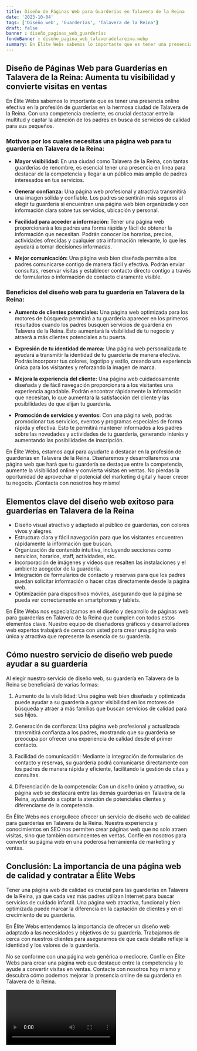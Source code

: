 ```yaml
---
title: Diseño de Páginas Web para Guarderías en Talavera de la Reina
date: '2023-10-04'
tags: ['Diseño web', 'Guarderías', 'Talavera de la Reina']
draft: false
banner : diseño_paginas_web_guarderías
fondoBanner : diseño_pagina_web_talaveradelareina.webp
summary: En Élite Webs sabemos lo importante que es tener una presencia online efectiva en la profesión de guarderías en la hermosa ciudad de Talavera de la Reina. Con una competencia creciente, es crucial destacar entre la multitud y captar la atención de los padres en busca de servicios de calidad para sus pequeños.
---
```


## Diseño de Páginas Web para Guarderías en Talavera de la Reina: Aumenta tu visibilidad y convierte visitas en ventas

En Élite Webs sabemos lo importante que es tener una presencia online efectiva en la profesión de guarderías en la hermosa ciudad de Talavera de la Reina. Con una competencia creciente, es crucial destacar entre la multitud y captar la atención de los padres en busca de servicios de calidad para sus pequeños.

### Motivos por los cuales necesitas una página web para tu guardería en Talavera de la Reina:

- **Mayor visibilidad:** En una ciudad como Talavera de la Reina, con tantas guarderías de renombre, es esencial tener una presencia en línea para destacar de la competencia y llegar a un público más amplio de padres interesados en tus servicios.

- **Generar confianza:** Una página web profesional y atractiva transmitirá una imagen sólida y confiable. Los padres se sentirán más seguros al elegir tu guardería si encuentran una página web bien organizada y con información clara sobre tus servicios, ubicación y personal.

- **Facilidad para acceder a información:** Tener una página web proporcionará a los padres una forma rápida y fácil de obtener la información que necesitan. Podrán conocer los horarios, precios, actividades ofrecidas y cualquier otra información relevante, lo que les ayudará a tomar decisiones informadas.

- **Mejor comunicación:** Una página web bien diseñada permite a los padres comunicarse contigo de manera fácil y efectiva. Podrán enviar consultas, reservar visitas y establecer contacto directo contigo a través de formularios o información de contacto claramente visible.

### Beneficios del diseño web para tu guardería en Talavera de la Reina:

- **Aumento de clientes potenciales:** Una página web optimizada para los motores de búsqueda permitirá a tu guardería aparecer en los primeros resultados cuando los padres busquen servicios de guardería en Talavera de la Reina. Esto aumentará la visibilidad de tu negocio y atraerá a más clientes potenciales a tu puerta.

- **Expresión de tu identidad de marca:** Una página web personalizada te ayudará a transmitir la identidad de tu guardería de manera efectiva. Podrás incorporar tus colores, logotipo y estilo, creando una experiencia única para los visitantes y reforzando la imagen de marca.

- **Mejora la experiencia del cliente:** Una página web cuidadosamente diseñada y de fácil navegación proporcionará a los visitantes una experiencia agradable. Podrán encontrar rápidamente la información que necesitan, lo que aumentará la satisfacción del cliente y las posibilidades de que elijan tu guardería.

- **Promoción de servicios y eventos:** Con una página web, podrás promocionar tus servicios, eventos y programas especiales de forma rápida y efectiva. Esto te permitirá mantener informados a los padres sobre las novedades y actividades de tu guardería, generando interés y aumentando las posibilidades de inscripción.

En Élite Webs, estamos aquí para ayudarte a destacar en la profesión de guarderías en Talavera de la Reina. Diseñaremos y desarrollaremos una página web que hará que tu guardería se destaque entre la competencia, aumente la visibilidad online y convierta visitas en ventas. No pierdas la oportunidad de aprovechar el potencial del marketing digital y hacer crecer tu negocio. ¡Contacta con nosotros hoy mismo!

<GifSeo />

<Cta />

## Elementos clave del diseño web exitoso para guarderías en Talavera de la Reina

- Diseño visual atractivo y adaptado al público de guarderías, con colores vivos y alegres.
- Estructura clara y fácil navegación para que los visitantes encuentren rápidamente la información que buscan.
- Organización de contenido intuitiva, incluyendo secciones como servicios, horarios, staff, actividades, etc.
- Incorporación de imágenes y videos que resalten las instalaciones y el ambiente acogedor de la guardería.
- Integración de formularios de contacto y reservas para que los padres puedan solicitar información o hacer citas directamente desde la página web.
- Optimización para dispositivos móviles, asegurando que la página se pueda ver correctamente en smartphones y tablets.

En Élite Webs nos especializamos en el diseño y desarrollo de páginas web para guarderías en Talavera de la Reina que cumplen con todos estos elementos clave. Nuestro equipo de diseñadores gráficos y desarrolladores web expertos trabajará de cerca con usted para crear una página web única y atractiva que represente la esencia de su guardería.

## Cómo nuestro servicio de diseño web puede ayudar a su guardería

Al elegir nuestro servicio de diseño web, su guardería en Talavera de la Reina se beneficiará de varias formas:

1. Aumento de la visibilidad: Una página web bien diseñada y optimizada puede ayudar a su guardería a ganar visibilidad en los motores de búsqueda y atraer a más familias que buscan servicios de calidad para sus hijos.

2. Generación de confianza: Una página web profesional y actualizada transmitirá confianza a los padres, mostrando que su guardería se preocupa por ofrecer una experiencia de calidad desde el primer contacto.

3. Facilidad de comunicación: Mediante la integración de formularios de contacto y reservas, su guardería podrá comunicarse directamente con los padres de manera rápida y eficiente, facilitando la gestión de citas y consultas.

4. Diferenciación de la competencia: Con un diseño único y atractivo, su página web se destacará entre las demás guarderías en Talavera de la Reina, ayudando a captar la atención de potenciales clientes y diferenciarse de la competencia.

En Élite Webs nos enorgullece ofrecer un servicio de diseño web de calidad para guarderías en Talavera de la Reina. Nuestra experiencia y conocimientos en SEO nos permiten crear páginas web que no solo atraen visitas, sino que también convincentes en ventas. Confíe en nosotros para convertir su página web en una poderosa herramienta de marketing y ventas.

## Conclusión: La importancia de una página web de calidad y contratar a Élite Webs

Tener una página web de calidad es crucial para las guarderías en Talavera de la Reina, ya que cada vez más padres utilizan Internet para buscar servicios de cuidado infantil. Una página web atractiva, funcional y bien optimizada puede marcar la diferencia en la captación de clientes y en el crecimiento de su guardería.

En Élite Webs entendemos la importancia de ofrecer un diseño web adaptado a las necesidades y objetivos de su guardería. Trabajamos de cerca con nuestros clientes para asegurarnos de que cada detalle refleje la identidad y los valores de la guardería.

No se conforme con una página web genérica o mediocre. Confíe en Élite Webs para crear una página web que destaque entre la competencia y le ayude a convertir visitas en ventas. Contacte con nosotros hoy mismo y descubra cómo podemos mejorar la presencia online de su guardería en Talavera de la Reina.

<Video />

<CtaBot job='Guarderías' city='Talavera de la Reina'/>

<Gmaps query='Talavera de la Reina+españa+maps' />